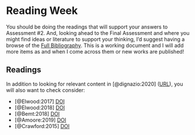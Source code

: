 # Reading Week {.unnumbered}

You should be doing the readings that will support your answers to Assessment #2. And, looking ahead to the Final Assessment and where you might find ideas or literature to support your thinking, I'd suggest having a browse of the [Full Bibliography](https://github.com/jreades/i2p/blob/master/bib/Bibliography.md). This is a working document and I will add more items as and when I come across them or new works are published!

## Readings

In addition to looking for relevant content in [@dignazio:2020] ([URL](https://bookbook.p
ubpub.org/data-feminism)), you will also want to check consider:

- [@Elwood:2017] [DOI](https://doi.org/10.1080/13658816.2017.1334892)
- [@Elwood:2018] [DOI](https://doi.org/10.1080/0966369X.2018.1465396)
- [@Bemt:2018] [DOI](https://doi.org/10.1080/03098265.2018.1436534)
- [@Amoore:2019] [DOI](https://doi.org/10.1177%2F0263276419851846)
- [@Crawford:2015] [DOI](https://doi.org/10.1007/s10708-014-9597-z)
